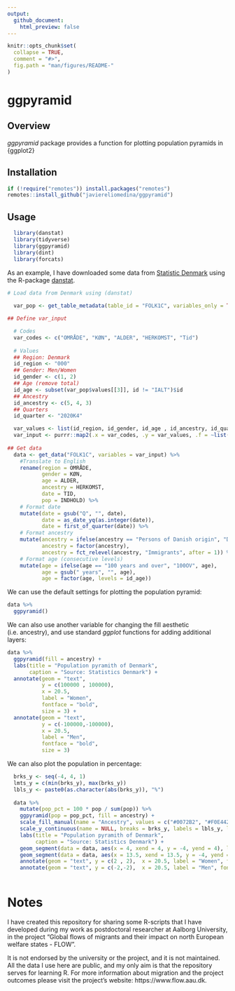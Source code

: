 ```yaml
---
output:
  github_document:
    html_preview: false
---
```


```r

knitr::opts_chunk$set(
  collapse = TRUE,
  comment = "#>",
  fig.path = "man/figures/README-"
)

```

# ggpyramid

## Overview

*ggpyramid* package provides a function for plotting population pyramids in {ggplot2}

## Installation

```r

if (!require("remotes")) install.packages("remotes")
remotes::install_github("javiereliomedina/ggpyramid")

```

## Usage

```r

  library(danstat) 
  library(tidyverse)
  library(ggpyramid)
  library(dint)
  library(forcats)

```

As an example, I have downloaded some data from [Statistic Denmark](https://www.dst.dk/en) using the R-package [danstat](https://cran.r-project.org/web/packages/danstat/vignettes/Introduction_to_danstat.html).  

```r

# Load data from Denmark using (danstat) 
  
  var_pop <- get_table_metadata(table_id = "FOLK1C", variables_only = TRUE)

## Define var_input

  # Codes
  var_codes <- c("OMRÅDE", "KØN", "ALDER", "HERKOMST", "Tid")
  
  # Values
  ## Region: Denmark
  id_region <- "000"
  ## Gender: Men/Women
  id_gender <- c(1, 2)
  ## Age (remove total)
  id_age <- subset(var_pop$values[[3]], id != "IALT")$id
  ## Ancestry
  id_ancestry <- c(5, 4, 3)
  ## Quarters
  id_quarter <- "2020K4"

  var_values <- list(id_region, id_gender, id_age , id_ancestry, id_quarter)
  var_input <- purrr::map2(.x = var_codes, .y = var_values, .f = ~list(code = .x, values = .y))
    
## Get data 
  data <- get_data("FOLK1C", variables = var_input) %>%
    #Translate to English 
    rename(region = OMRÅDE,
           gender = KØN,
           age = ALDER,
           ancestry = HERKOMST,
           date = TID, 
           pop = INDHOLD) %>% 
    # Format date
    mutate(date = gsub("Q", "", date),
           date = as_date_yq(as.integer(date)),
           date = first_of_quarter(date)) %>% 
    # Format ancestry 
    mutate(ancestry = ifelse(ancestry == "Persons of Danish origin", "Danish", ancestry),
           ancestry = factor(ancestry), 
           ancestry = fct_relevel(ancestry, "Immigrants", after = 1)) %>% 
    # Format age (consecutive levels)  
    mutate(age = ifelse(age == "100 years and over", "100OV", age),
           age = gsub(" years", "", age),
           age = factor(age, levels = id_age))

```

We can use the default settings for plotting the population pyramid: 

```r

data %>% 
  ggpyramid() 

```

We can also use another variable for changing the fill aesthetic (i.e. ancestry), and use standard *ggplot* functions for adding additional layers: 

```r

data %>% 
  ggpyramid(fill = ancestry) +
  labs(title = "Population pyramith of Denmark",
       caption = "Source: Statistics Denmark") + 
  annotate(geom = "text",
           y = c(100000 , 100000),
           x = 20.5,
           label = "Women",
           fontface = "bold",
           size = 3) +
  annotate(geom = "text",
           y = c(-100000,-100000),
           x = 20.5,
           label = "Men",
           fontface = "bold",
           size = 3)

```
We can also plot the population in percentage:

```r

  brks_y <- seq(-4, 4, 1)
  lmts_y = c(min(brks_y), max(brks_y))
  lbls_y <- paste0(as.character(abs(brks_y)), "%")
  
  data %>% 
    mutate(pop_pct = 100 * pop / sum(pop)) %>% 
    ggpyramid(pop = pop_pct, fill = ancestry) +
    scale_fill_manual(name = "Ancestry", values = c("#0072B2", "#F0E442", "#D55E00")) +
    scale_y_continuous(name = NULL, breaks = brks_y, labels = lbls_y, limits = lmts_y) +
    labs(title = "Population pyramith of Denmark",
         caption = "Source: Statistics Denmark") + 
    geom_segment(data = data, aes(x = 4, xend = 4, y = -4, yend = 4), linetype = "dashed") +
    geom_segment(data = data, aes(x = 13.5, xend = 13.5, y = -4, yend = 4), linetype = "dashed") +
    annotate(geom = "text", y = c(2 , 2),  x = 20.5, label = "Women", fontface = "bold", size = 3) +
    annotate(geom = "text", y = c(-2,-2),  x = 20.5, label = "Men", fontface = "bold", size = 3)
  
```
# Notes

I have created this repository for sharing some R-scripts that I have developed during my work as postdoctoral researcher at Aalborg University, in the project "Global flows of migrants and their impact on north European welfare states - FLOW".

It is not endorsed by the university or the project, and it is not maintained. All the data I use here are public, and my only aim is that the repository serves for learning R. For more information about migration and the project outcomes please visit the project’s website: https://www.flow.aau.dk. 
